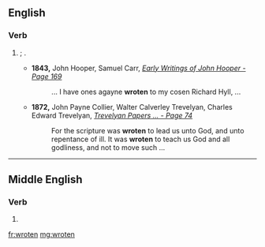 ==English==

===Verb===
{{head|en|verb form}}

# {{context|archaic|lang=en}} {{past participle of|write|lang=en}}; {{l|en|written}}.
#* '''1843,''' John Hooper, Samuel Carr, ''[http://books.google.com/books?id=Bto7AAAAIAAJ&pg=PA169&dq=%22wroten%22 Early Writings of John Hooper - Page 169]''
#*: ... I have ones agayne '''wroten''' to my cosen Richard Hyll, ...
#* '''1872,''' John Payne Collier, Walter Calverley Trevelyan, Charles Edward Trevelyan, ''[http://books.google.com/books?id=V-8IAAAAIAAJ&pg=PA74&dq=%22wroten%22 Trevelyan Papers ... - Page 74]''
#*: For the scripture was '''wroten''' to lead us unto God, and unto repentance of ill. It was '''wroten''' to teach us God and all godliness, and not to move such ...

----

==Middle English==

===Verb===
{{head|enm|verb form}}

# {{form of|plural simple past form|writen|lang=enm}}

[[fr:wroten]]
[[mg:wroten]]
